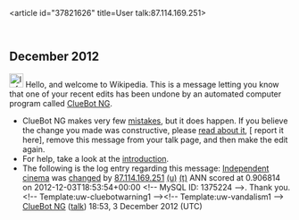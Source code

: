 <article id="37821626" title=User talk:87.114.169.251>
	<talkpage id="37821626" title="User talk:87.114.169.251">


== December 2012 ==
[[Image:Information.svg|left|25px|alt=|link=]] Hello, and welcome to Wikipedia. This is a message letting you know that one of your recent edits has been undone by an automated computer program called [[User:ClueBot NG|ClueBot NG]].
{{clear}}
* ClueBot NG makes very few [[User:ClueBot NG#Information About False Positives|mistakes]], but it does happen. If you believe the change you made was constructive, please [[User:ClueBot NG#Information About False Positives|read about it]], [{{User:ClueBot NG/Warnings/FPReport|1375224}} report it here], remove this message from your talk page, and then make the edit again.
* For help, take a look at the [[Wikipedia:Introduction|introduction]].
* The following is the log entry regarding this message: [[Independent cinema]] was [http://en.wikipedia.org/w/index.php?title=Independent+cinema&amp;diff=526209380&amp;oldid=431155771 changed] by [[Special:Contributions/87.114.169.251|87.114.169.251]] [[User:87.114.169.251|(u)]] [[User talk:87.114.169.251|(t)]] ANN scored at 0.906814 on 2012-12-03T18:53:54+00:00 &lt;!-- MySQL ID: 1375224 --&gt;. Thank you. &lt;!-- Template:uw-cluebotwarning1 --&gt;&lt;!-- Template:uw-vandalism1 --&gt; [[User:ClueBot NG|ClueBot NG]] ([[User talk:ClueBot NG|talk]]) 18:53, 3 December 2012 (UTC)
	</talkpage>
</article>